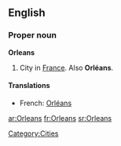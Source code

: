 ==English==

===Proper noun===
{{wikipedia}}
'''Orleans'''

# City in [[France]].  Also '''Orléans'''.

====Translations====

* French: [[Orléans]]

[[Category:Cities]]

[[ar:Orleans]]
[[fr:Orleans]]
[[sr:Orleans]]